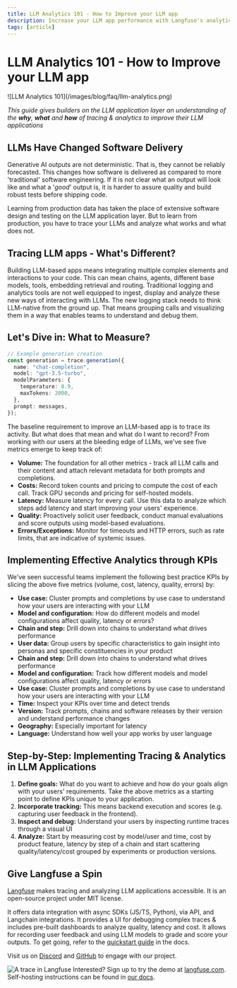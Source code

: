 ```yaml
---
title: LLM Analytics 101 - How to Improve your LLM app
description: Increase your LLM app performance with Langfuse's analytics guide. Trace key metrics—volume, cost, latency, quality—to unlock robust debugging, deeper insights.
tags: [article]
---
```


# LLM Analytics 101 - How to Improve your LLM app

<Frame border fullWidth>
  ![LLM Analytics 101](/images/blog/faq/llm-analytics.png)
</Frame>

_This guide gives builders on the LLM application layer an understanding of the **why**, **what** and **how** of tracing & analytics to improve their LLM applications_

## LLMs Have Changed Software Delivery

Generative AI outputs are not deterministic. That is, they cannot be reliably forecasted. This changes how software is delivered as compared to more 'traditional' software engineering. If it is not clear what an output will look like and what a '_good_' output is, it is harder to assure quality and build robust tests before shipping code.

Learning from production data has taken the place of extensive software design and testing on the LLM application layer. But to learn from production, you have to trace your LLMs and analyze what works and what does not.

## Tracing LLM apps - What's Different?

Building LLM-based apps means integrating multiple complex elements and interactions to your code. This can mean chains, agents, different base models, tools, embedding retrieval and routing. Traditional logging and analytics tools are not well equipped to ingest, display and analyze these new ways of interacting with LLMs.
The new logging stack needs to think LLM-native from the ground up. That means grouping calls and visualizing them in a way that enables teams to understand and debug them.

## Let's Dive in: What to Measure?

```ts
// Example generation creation
const generation = trace.generation({
  name: "chat-completion",
  model: "gpt-3.5-turbo",
  modelParameters: {
    temperature: 0.9,
    maxTokens: 2000,
  },
  prompt: messages,
});
```

The baseline requirement to improve an LLM-based app is to trace its activity. But what does that mean and what do I want to record? From working with our users at the bleeding edge of LLMs, we've see five metrics emerge to keep track of:

- **Volume:** The foundation for all other metrics - track all LLM calls and their content and attach relevant metadata for both prompts and completions.
- **Costs:** Record token counts and pricing to compute the cost of each call. Track GPU seconds and pricing for self-hosted models.
- **Latency:** Measure latency for every call. Use this data to analyze which steps add latency and start improving your users' experience.
- **Quality:** Proactively solicit user feedback, conduct manual evaluations and score outputs using model-based evaluations.
- **Errors/Exceptions:** Monitor for timeouts and HTTP errors, such as rate limits, that are indicative of systemic issues.

## Implementing Effective Analytics through KPIs

We've seen successful teams implement the following best practice KPIs by slicing the above five metrics (volume, cost, latency, quality, errors) by:

- **Use case:** Cluster prompts and completions by use case to understand how your users are interacting with your LLM
- **Model and configuration:** How do different models and model configurations affect quality, latency or errors?
- **Chain and step:** Drill down into chains to understand what drives performance
- **User data:** Group users by specific characteristics to gain insight into personas and specific constituencies in your product
- **Chain and step:** Drill down into chains to understand what drives performance
- **Model and configuration:** Track how different models and model configurations affect quality, latency or errors
- **Use case:** Cluster prompts and completions by use case to understand how your users are interacting with your LLM
- **Time:** Inspect your KPIs over time and detect trends
- **Version:** Track prompts, chains and software releases by their version and understand performance changes
- **Geography:** Especially important for latency
- **Language:** Understand how well your app works by user language

## Step-by-Step: Implementing Tracing & Analytics in LLM Applications

1. **Define goals:** What do you want to achieve and how do your goals align with your users' requirements. Take the above metrics as a starting point to define KPIs unique to your application.
2. **Incorporate tracking:** This means backend execution and scores (e.g. capturing user feedback in the frontend).
3. **Inspect and debug:** Understand your users by inspecting runtime traces through a visual UI
4. **Analyze:** Start by measuring cost by model/user and time, cost by product feature, latency by step of a chain and start scattering quality/latency/cost grouped by experiments or production versions.

## Give Langfuse a Spin

[Langfuse](/) makes tracing and analyzing LLM applications accessible. It is an open-source project under MIT license.

It offers data integration with async SDKs (JS/TS, Python), via API, and Langchain integrations. It provides a UI for debugging complex traces & includes pre-built dashboards to analyze quality, latency and cost. It allows for recording user feedback and using LLM models to grade and score your outputs. To get going, refer to the [quickstart guide](/docs/get-started) in the docs.

Visit us on [Discord](/discord) and [GitHub](https://github.com/langfuse/langfuse/) to engage with our project.

![A trace in Langfuse](https://dev-to-uploads.s3.amazonaws.com/uploads/articles/b3ksrdnl61f7vzaej4t6.png)
Interested? Sign up to try the demo at [langfuse.com](/). Self-hosting instructions can be found in [our docs](/self-hosting).
